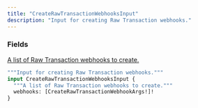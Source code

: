 ```yaml
---
title: "CreateRawTransactionWebhooksInput"
description: "Input for creating Raw Transaction webhooks."
---
```


### Fields

<a href="/api-reference/types/createrawtransactionwebhookargs">
  <ResponseField name="webhooks" type="[CreateRawTransactionWebhookArgs!]!" required>
    A list of Raw Transaction webhooks to create.
  </ResponseField>
</a>


```graphql CreateRawTransactionWebhooksInput
"""Input for creating Raw Transaction webhooks."""
input CreateRawTransactionWebhooksInput {
  """A list of Raw Transaction webhooks to create."""
  webhooks: [CreateRawTransactionWebhookArgs!]!
}
```
